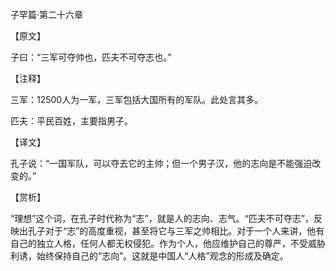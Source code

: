 

子罕篇·第二十六章

【原文】

子曰：“三军可夺帅也，匹夫不可夺志也。”

【注释】

三军：12500人为一军，三军包括大国所有的军队。此处言其多。

匹夫：平民百姓，主要指男子。

【译文】

孔子说：“一国军队，可以夺去它的主帅；但一个男子汉，他的志向是不能强迫改变的。”

【赏析】

“理想”这个词，在孔子时代称为“志”，就是人的志向、志气。“匹夫不可夺志”，反映出孔子对于“志”的高度重视，甚至将它与三军之帅相比。对于一个人来讲，他有自己的独立人格，任何人都无权侵犯。作为个人，他应维护自己的尊严，不受威胁利诱，始终保持自己的“志向”。这就是中国人“人格”观念的形成及确定。

